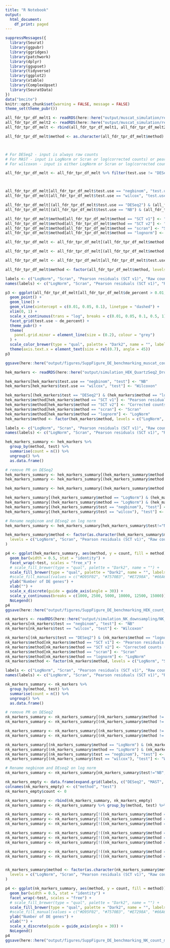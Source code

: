 ```yaml
---
title: "R Notebook"
output:
  html_document:
    df_print: paged
---
```



```r
suppressMessages({
  library(Seurat)
  library(ggpubr)
  library(ggridges)
  library(patchwork)
  library(dplyr)
  library(ggupset)
  library(tidyverse)
  library(ggplot2)
  library(xtable)
  library(ComplexUpset)
  library(SeuratData)
})
data("bmcite")
knitr::opts_chunk$set(warning = FALSE, message = FALSE)
theme_set(theme_pubr())
```

```r
all_fdr_tpr_df_melt1 <- readRDS(here::here("output/muscat_simulation/results/all_fdr_tpr_df_melt.rds"))
all_fdr_tpr_df_melt2 <- readRDS(here::here("output/muscat_simulation/results/all_fdr_tpr_df_melt_DESeq2.rds"))
all_fdr_tpr_df_melt <- rbind(all_fdr_tpr_df_melt1, all_fdr_tpr_df_melt2)

all_fdr_tpr_df_melt$method <- as.character(all_fdr_tpr_df_melt$method)



# For DESeq2 - input is always raw counts
# For MAST - input is LogNorm or Scran or log(corrected counts) or pearson residuals
# For wilcoxon - input is either LogNorm or Scran or log(corrected counts) or pearson residual

all_fdr_tpr_df_melt <- all_fdr_tpr_df_melt %>% filter(test.use != "DESeq2" && method != "scran")



all_fdr_tpr_df_melt[all_fdr_tpr_df_melt$test.use == "negbinom", "test.use"] <- "NB"
all_fdr_tpr_df_melt[all_fdr_tpr_df_melt$test.use == "wilcox", "test.use"] <- "Wilcoxon"

all_fdr_tpr_df_melt[(all_fdr_tpr_df_melt$test.use == "DESeq2") & (all_fdr_tpr_df_melt$method == "lognorm"), "method"] <- "Raw counts"
all_fdr_tpr_df_melt[(all_fdr_tpr_df_melt$test.use == "NB") & (all_fdr_tpr_df_melt$method == "lognorm"), "method"] <- "Raw counts"

all_fdr_tpr_df_melt$method[all_fdr_tpr_df_melt$method == "SCT v1"] <- "Pearson residuals (SCT v1)"
all_fdr_tpr_df_melt$method[all_fdr_tpr_df_melt$method == "SCT v2"] <- "Corrected counts (SCT v2)"
all_fdr_tpr_df_melt$method[all_fdr_tpr_df_melt$method == "scran"] <- "Scran"
all_fdr_tpr_df_melt$method[all_fdr_tpr_df_melt$method == "lognorm"] <- "LogNorm"

all_fdr_tpr_df_melt <- all_fdr_tpr_df_melt[(all_fdr_tpr_df_melt$method != "Pearson residuals (SCT v1)") | (all_fdr_tpr_df_melt$test.use != "DESeq2"), ]

all_fdr_tpr_df_melt <- all_fdr_tpr_df_melt[(all_fdr_tpr_df_melt$method != "Pearson residuals (SCT v1)") | (all_fdr_tpr_df_melt$test.use != "NB"), ]

all_fdr_tpr_df_melt <- all_fdr_tpr_df_melt[all_fdr_tpr_df_melt$test.use!="NB",]

all_fdr_tpr_df_melt$method <- factor(all_fdr_tpr_df_melt$method, levels = c("LogNorm", "Scran", "Pearson residuals (SCT v1)", "Raw counts", "Corrected counts (SCT v2)"))

labels <- c("LogNorm", "Scran", "Pearson residuals (SCT v1)", "Raw counts", "Corrected counts (SCT v2)")
names(labels) <- c("LogNorm", "Scran", "Pearson residuals (SCT v1)", "Raw counts", "Corrected counts (SCT v2)")

p3 <- ggplot(all_fdr_tpr_df_melt[all_fdr_tpr_df_melt$de_percent > 0.01, ], aes(FDR, TPR, color = method)) +
  geom_point() +
  geom_line() +
  geom_vline(xintercept = c(0.01, 0.05, 0.1), linetype = "dashed") +
  xlim(0, 1) +
  scale_x_continuous(trans = "log", breaks = c(0.01, 0.05, 0.1, 0.5, 1), guide = guide_axis(angle = 50)) +
  facet_grid(test.use ~ de_percent) +
  theme_pubr() +
  theme(
    panel.grid.minor = element_line(size = (0.2), colour = "grey")
  ) +
  scale_color_brewer(type = "qual", palette = "Dark2", name = "", labels = labels) +
  theme(axis.text.x = element_text(size = rel(0.7), angle = 45))
p3

ggsave(here::here("output/figures/SuppFigure_DE_benchmarking_muscat_count_methods.pdf"), width = 9, height = 5)
```



```r
hek_markers <- readRDS(here::here("output/simulation_HEK_QuartzSeq2_Dropseq_downsampling/HEK_downsampling_DE_sig.rds"))

hek_markers[hek_markers$test.use == "negbinom", "test"] <- "NB"
hek_markers[hek_markers$test.use == "wilcox", "test"] <- "Wilcoxon"

hek_markers[(hek_markers$test == "DESeq2") & (hek_markers$method == "lognorm"), "method"] <- "Raw counts"
hek_markers$method[hek_markers$method == "SCT v1"] <- "Pearson residuals (SCT v1)"
hek_markers$method[hek_markers$method == "SCT v2"] <- "Corrected counts (SCT v2)"
hek_markers$method[hek_markers$method == "scran"] <- "Scran"
hek_markers$method[hek_markers$method == "lognorm"] <- "LogNorm"
hek_markers$method <- factor(hek_markers$method, levels = c("LogNorm", "Scran", "Pearson residuals (SCT v1)", "Raw counts", "Corrected counts (SCT v2)"))

labels <- c("LogNorm", "Scran", "Pearson residuals (SCT v1)", "Raw counts", "Corrected counts (SCT v2)")
names(labels) <- c("LogNorm", "Scran", "Pearson residuals (SCT v1)", "Raw counts", "Corrected counts (SCT v2)")

hek_markers_summary <- hek_markers %>%
  group_by(method, test) %>%
  summarise(count = n()) %>%
  ungroup() %>%
  as.data.frame()

# remove PR on DESeq2
hek_markers_summary <- hek_markers_summary[(hek_markers_summary$method != "Pearson residuals (SCT v1)") | (hek_markers_summary$test != "DESeq2"), ]
hek_markers_summary <- hek_markers_summary[(hek_markers_summary$method != "Scran") | (hek_markers_summary$test != "DESeq2"), ]

hek_markers_summary <- hek_markers_summary[(hek_markers_summary$method != "Pearson residuals (SCT v1)") | (hek_markers_summary$test != "negbinom"), ]

hek_markers_summary[(hek_markers_summary$method == "LogNorm") & (hek_markers_summary$test == "DESeq2"), "method"] <- "Raw counts"
hek_markers_summary[(hek_markers_summary$method == "LogNorm") & (hek_markers_summary$test == "negbinom"), "method"] <- "Raw counts"
hek_markers_summary[(hek_markers_summary$test == "negbinom"), "test"] <- "NB"
hek_markers_summary[(hek_markers_summary$test == "wilcox"), "test"] <- "Wilcoxon"

# Rename negbinom and DEseq2 on log norm
hek_markers_summary <- hek_markers_summary[hek_markers_summary$test!="NB",]

hek_markers_summary$method <- factor(as.character(hek_markers_summary$method),
  levels = c("LogNorm", "Scran", "Pearson residuals (SCT v1)", "Raw counts", "Corrected counts (SCT v2)")
)

p4 <- ggplot(hek_markers_summary, aes(method, y = count, fill = method)) +
  geom_bar(width = 0.5, stat = "identity") +
  facet_wrap(~test, scales = "free_x") +
  # scale_fill_brewer(type = "qual", palette = "Dark2", name = "") +
  scale_fill_brewer(type = "qual", palette = "Dark2", name = "", labels = labels) +
  #scale_fill_manual(values = c("#D95F02", "#7570B3", "#E7298A", "#66A61E"), name = "") + #"#1B9E77", 
  ylab("Number of DE genes") +
  xlab("") +
  scale_x_discrete(guide = guide_axis(angle = 30)) +
  scale_y_continuous(breaks = c(1000, 2500, 5000, 10000, 12500, 15000)) +
  NoLegend()
p4
ggsave(here::here("output/figures/SuppFigure_DE_benchmarking_HEK_count_methods.pdf"), width = 9, height = 4)
```


```r
nk_markers <- readRDS(here::here("output/simulation_NK_downsampling/NK_downsampling_DE_multtest_sig.rds"))
nk_markers[nk_markers$test == "negbinom", "test"] <- "NB"
nk_markers[nk_markers$test == "wilcox", "test"] <- "Wilcoxon"

nk_markers[(nk_markers$test == "DESeq2") & (nk_markers$method == "lognorm"), "method"] <- "Raw counts"
nk_markers$method[nk_markers$method == "SCT v1"] <- "Pearson residuals (SCT v1)"
nk_markers$method[nk_markers$method == "SCT v2"] <- "Corrected counts (SCT v2)"
nk_markers$method[nk_markers$method == "scran"] <- "Scran"
nk_markers$method[nk_markers$method == "lognorm"] <- "LogNorm"
nk_markers$method <- factor(nk_markers$method, levels = c("LogNorm", "Scran", "Pearson residuals (SCT v1)", "Raw counts", "Corrected counts (SCT v2)"))

labels <- c("LogNorm", "Scran", "Pearson residuals (SCT v1)", "Raw counts", "Corrected counts (SCT v2)")
names(labels) <- c("LogNorm", "Scran", "Pearson residuals (SCT v1)", "Raw counts", "Corrected counts (SCT v2)")

nk_markers_summary <- nk_markers %>%
  group_by(method, test) %>%
  summarise(count = n()) %>%
  ungroup() %>%
  as.data.frame()

# remove PR on DESeq2
nk_markers_summary <- nk_markers_summary[(nk_markers_summary$method != "Pearson residuals (SCT v1)") | (nk_markers_summary$test != "DESeq2"), ]
nk_markers_summary <- nk_markers_summary[(nk_markers_summary$method != "Scran") | (nk_markers_summary$test != "DESeq2"), ]

nk_markers_summary <- nk_markers_summary[(nk_markers_summary$method != "Pearson residuals (SCT v1)") | (nk_markers_summary$test != "negbinom"), ]
nk_markers_summary <- nk_markers_summary[(nk_markers_summary$method != "Scran") | (nk_markers_summary$test != "negbinom"), ]

nk_markers_summary[(nk_markers_summary$method == "LogNorm") & (nk_markers_summary$test == "DESeq2"), "method"] <- "Raw counts"
nk_markers_summary[(nk_markers_summary$method == "LogNorm") & (nk_markers_summary$test == "negbinom"), "method"] <- "Raw counts"
nk_markers_summary[(nk_markers_summary$test == "negbinom"), "test"] <- "NB"
nk_markers_summary[(nk_markers_summary$test == "wilcox"), "test"] <- "Wilcoxon"

# Rename negbinom and DEseq2 on log norm
nk_markers_summary <- nk_markers_summary[nk_markers_summary$test!="NB",]

nk_markers_empty <- data.frame(expand.grid(labels, c("DESeq2", "MAST", "Wilcoxon")))
colnames(nk_markers_empty) <- c("method", "test")
nk_markers_empty$count <- 0

nk_markers_summary <- rbind(nk_markers_summary, nk_markers_empty)
nk_markers_summary <- nk_markers_summary %>% group_by(method, test) %>% summarise(count = sum(count))

nk_markers_summary <- nk_markers_summary[!((nk_markers_summary$method == "LogNorm") & (nk_markers_summary$test == "DESeq2")), ]
nk_markers_summary <- nk_markers_summary[!((nk_markers_summary$method == "Pearson residuals (SCT v1)") & (nk_markers_summary$test == "DESeq2")), ]
nk_markers_summary <- nk_markers_summary[!((nk_markers_summary$method == "Scran") & (nk_markers_summary$test == "DESeq2")), ]

nk_markers_summary <- nk_markers_summary[!((nk_markers_summary$method == "LogNorm") & (nk_markers_summary$test == "NB")), ]
nk_markers_summary <- nk_markers_summary[!((nk_markers_summary$method == "Pearson residuals (SCT v1)") & (nk_markers_summary$test == "NB")), ]
nk_markers_summary <- nk_markers_summary[!((nk_markers_summary$method == "Scran") & (nk_markers_summary$test == "NB")), ]

nk_markers_summary <- nk_markers_summary[!((nk_markers_summary$method == "Raw counts") & (nk_markers_summary$test == "MAST")), ]
nk_markers_summary <- nk_markers_summary[!((nk_markers_summary$method == "Raw counts") & (nk_markers_summary$test == "Wilcoxon")), ]


nk_markers_summary$method <- factor(as.character(nk_markers_summary$method),
  levels = c("LogNorm", "Scran", "Pearson residuals (SCT v1)", "Raw counts", "Corrected counts (SCT v2)")
)

p4 <- ggplot(nk_markers_summary, aes(method, y = count, fill = method)) +
  geom_bar(width = 0.5, stat = "identity") +
  facet_wrap(~test, scales = "free") +
  # scale_fill_brewer(type = "qual", palette = "Dark2", name = "") +
  scale_fill_brewer(type = "qual", palette = "Dark2", name = "", labels = labels) +
  #scale_fill_manual(values = c("#D95F02", "#7570B3", "#E7298A", "#66A61E"), name = "") + #"#1B9E77", 
  ylab("Number of DE genes") +
  xlab("") +
  scale_x_discrete(guide = guide_axis(angle = 30)) +
  NoLegend()
p4
ggsave(here::here("output/figures/SuppFigure_DE_benchmarking_NK_count_methods.pdf"), width = 9, height = 4)

```
